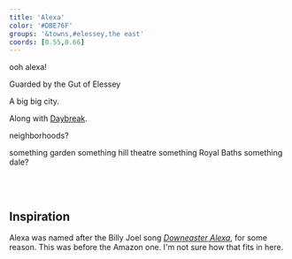 ```yaml
---
title: 'Alexa'
color: '#DBE76F'
groups: '&towns,#elessey,the east'
coords: [0.55,0.66]
---
```


ooh alexa!

Guarded by the Gut of Elessey

A big big city.

Along with [Daybreak](daybreak).

neighborhoods?

something garden
something hill
theatre something
Royal Baths
something dale?

<br /><br />
## Inspiration

Alexa was named after the Billy Joel song _[Downeaster Alexa](https://open.spotify.com/track/39cFQHfY6tsdMRmSbFse3X?si=9b25889f5f934d0e)_, for some reason. This was before the Amazon one. I'm not sure how that fits in here.